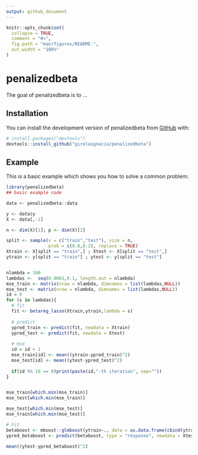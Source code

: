 ```yaml
---
output: github_document
---
```


<!-- README.md is generated from README.Rmd. Please edit that file -->

```r
knitr::opts_chunk$set(
  collapse = TRUE,
  comment = "#>",
  fig.path = "man/figures/README-",
  out.width = "100%"
)
```

# penalizedbeta

<!-- badges: start -->
<!-- badges: end -->

The goal of penalizedbeta is to ...

## Installation

You can install the development version of penalizedbeta from [GitHub](https://github.com/) with:

``` r
# install.packages("devtools")
devtools::install_github("girelaignacio/penalizedbeta")
```

## Example

This is a basic example which shows you how to solve a common problem:

```r
library(penalizedbeta)
## basic example code

data <- penalizedbeta::data

y <- data$y
X <- data[,-1]

n <- dim(X)[1]; p <- dim(X)[2]

split <- sample(x = c("train","test"), size = n, 
                prob = c(0.8,0.2), replace = TRUE)
Xtrain <- X[split == "train",] ; Xtest <- X[split == "test",]
ytrain <- y[split == "train"] ; ytest <- y[split == "test"]


nlambda = 100
lambdas <-  seq(0.0001,0.1, length.out = nlambda)
mse_train <- matrix(nrow = nlambda, dimnames = list(lambdas,NULL))
mse_test <- matrix(nrow = nlambda, dimnames = list(lambdas,NULL))
id = 0
for (s in lambdas){
  # fit
  fit <- betareg_lasso(Xtrain,ytrain,lambda = s)
  
  # predict
  ypred_train <- predict(fit, newdata = Xtrain)
  ypred_test <- predict(fit, newdata = Xtest)
  
  # mse
  id = id + 1
  mse_train[id] <- mean((ytrain-ypred_train)^2)
  mse_test[id] <- mean((ytest-ypred_test)^2)
  
  if(id %% 10 == 0)print(paste(id,"-th iteration", sep=""))
}


mse_train[which.min(mse_train)]
mse_test[which.min(mse_train)]

mse_test[which.min(mse_test)]
mse_train[which.min(mse_test)]

# Fit
betaboost <- mboost::glmboost(ytrain~., data = as.data.frame(cbind(ytrain,Xtrain)), family = betaboost::BetaReg())
ypred_betaboost <- predict(betaboost, type = "response", newdata = Xtest)

mean((ytest-ypred_betaboost)^2)
```


